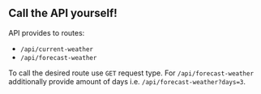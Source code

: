 ## Call the API yourself!

API provides to routes:

- `/api/current-weather`
- `/api/forecast-weather`

To call the desired route use `GET` request type. For `/api/forecast-weather` additionally provide amount of days i.e. `/api/forecast-weather?days=3`.
